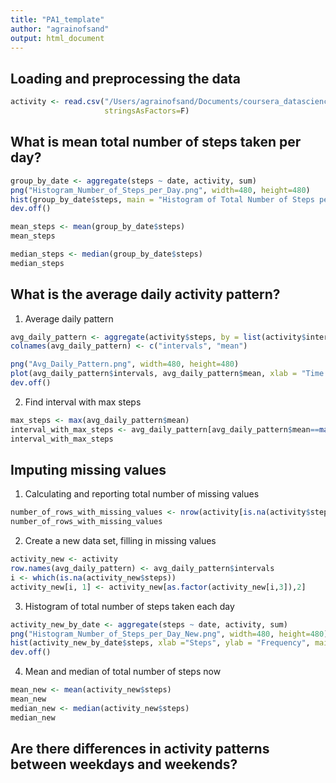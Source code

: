 ```yaml
---
title: "PA1_template"
author: "agrainofsand"
output: html_document
---
```


## Loading and preprocessing the data
```r
activity <- read.csv("/Users/agrainofsand/Documents/coursera_datascience/5 Reproducible Research/activity.csv",
                     stringsAsFactors=F)
```


## What is mean total number of steps taken per day?
```r
group_by_date <- aggregate(steps ~ date, activity, sum)
png("Histogram_Number_of_Steps_per_Day.png", width=480, height=480)
hist(group_by_date$steps, main = "Histogram of Total Number of Steps per Day", xlab="Steps")
dev.off()

mean_steps <- mean(group_by_date$steps)
mean_steps

median_steps <- median(group_by_date$steps)
median_steps
```


## What is the average daily activity pattern?
1. Average daily pattern
```r
avg_daily_pattern <- aggregate(activity$steps, by = list(activity$interval), FUN=mean, na.rm = T)
colnames(avg_daily_pattern) <- c("intervals", "mean")

png("Avg_Daily_Pattern.png", width=480, height=480)
plot(avg_daily_pattern$intervals, avg_daily_pattern$mean, xlab = "Time interval of 5 min", ylab = "Avg number of steps 5 min interval", type = "l", main = "Avg daily activity pattern")
dev.off()
```

2. Find interval with max steps
```r
max_steps <- max(avg_daily_pattern$mean)
interval_with_max_steps <- avg_daily_pattern[avg_daily_pattern$mean==max(max_steps),1]
interval_with_max_steps
```


## Imputing missing values
1. Calculating and reporting total number of missing values
```r
number_of_rows_with_missing_values <- nrow(activity[is.na(activity$steps)==TRUE,])
number_of_rows_with_missing_values
```

2. Create a new data set, filling in missing values
```r
activity_new <- activity
row.names(avg_daily_pattern) <- avg_daily_pattern$intervals
i <- which(is.na(activity_new$steps))
activity_new[i, 1] <- activity_new[as.factor(activity_new[i,3]),2]
```

3. Histogram of total number of steps taken each day
```r
activity_new_by_date <- aggregate(steps ~ date, activity, sum)
png("Histogram_Number_of_Steps_per_Day_New.png", width=480, height=480)
hist(activity_new_by_date$steps, xlab ="Steps", ylab = "Frequency", main="Histogram for Number of steps taken per day")
dev.off()
```

4. Mean and median of total number of steps now
``` r
mean_new <- mean(activity_new$steps)
mean_new
median_new <- median(activity_new$steps)
median_new
```

## Are there differences in activity patterns between weekdays and weekends?
``` r


```